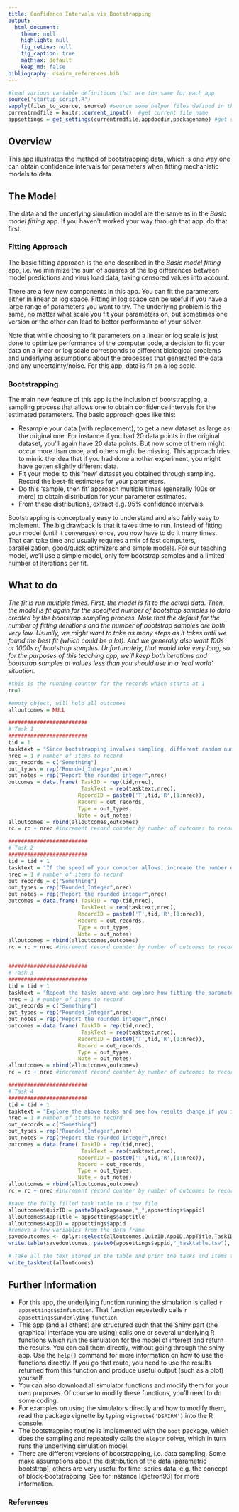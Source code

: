 ---
title: Confidence Intervals via Bootstrapping
output:
  html_document:
    theme: null
    highlight: null
    fig_retina: null
    fig_caption: true
    mathjax: default 
    keep_md: false
bibliography: dsairm_references.bib
---


```{r, include = FALSE}
#load various variable definitions that are the same for each app
source('startup_script.R')
sapply(files_to_source, source) #source some helper files defined in the files_to_source variable
currentrmdfile = knitr::current_input()  #get current file name
appsettings = get_settings(currentrmdfile,appdocdir,packagename) #get settings for current app
```



## Overview {#shinytab1}
This app illustrates the method of bootstrapping data, which is one way one can obtain confidence intervals for parameters when fitting mechanistic models to data.


## The Model {#shinytab2} 

The data and the underlying simulation model are the same as in the _Basic model fitting_ app. If you haven't worked your way through that app, do that first.

### Fitting Approach
The basic fitting approach is the one described in the _Basic model fitting_ app, i.e. we minimize the sum of squares of the log differences between model predictions and virus load data, taking censored values into account.

There are a few new components in this app. You can fit the parameters either in linear or log space. Fitting in log space can be useful if you have a large range of parameters you want to try. The underlying problem is the same, no matter what scale you fit your parameters on, but sometimes one version or the other can lead to better performance of your solver.

Note that while choosing to fit parameters on a linear or log scale is just done to optimize performance of the computer code, a decision to fit your data on a linear or log scale corresponds to different biological problems and underlying assumptions about the processes that generated the data and any uncertainty/noise. For this app, data is fit on a log scale. 

### Bootstrapping
The main new feature of this app is the inclusion of bootstrapping, a sampling process that allows one to obtain confidence intervals for the estimated parameters. The basic approach goes like this:

* Resample your data (with replacement), to get a new dataset as large as the original one. For instance if you had 20 data points in the original dataset, you'll again have 20 data points. But now some of them might occur more than once, and others might be missing. This approach tries to mimic the idea that if you had done another experiment, you might have gotten slightly different data.
* Fit your model to this 'new' dataset you obtained through sampling. Record the best-fit estimates for your parameters.
* Do this 'sample, then fit' approach multiple times (generally 100s or more) to obtain distribution for your parameter estimates.
* From these distributions, extract e.g. 95% confidence intervals.

Bootstrapping is conceptually easy to understand and also fairly easy to implement. The big drawback is that it takes time to run. Instead of fitting your model (until it converges) once, you now have to do it many times. That can take time and usually requires a mix of fast computers, parallelization, good/quick optimizers and simple models. For our teaching model, we'll use a simple model, only few bootstrap samples and a limited number of iterations per fit. 


## What to do {#shinytab3}

*The fit is run multiple times. First, the model is fit to the actual data. Then, the model is fit again for the specified number of bootstrap samples to data created by the bootstrap sampling process. Note that the default for the number of fitting iterations and the number of bootstrap samples are both very low. Usually, we might want to take as many steps as it takes until we found the best fit (which could be a lot). And we generally also want 100s or 1000s of bootstrap samples. Unfortunately, that would take very long, so for the purposes of this teaching app, we'll keep both iterations and bootstrap samples at values less than you should use in a 'real world' situation.*


```{r, echo=FALSE, eval=TRUE}

#this is the running counter for the records which starts at 1 
rc=1

#empty object, will hold all outcomes
alloutcomes = NULL

#########################
# Task 1
#########################
tid = 1
tasktext = "Since bootstrapping involves sampling, different random number seeds will lead to different results. Try by running the simulation for 2 different seeds. Note that the best fit value does not change. This could either be because we let the solver run long enough to find the best fit (not the case here), or because the underlying solver is deterministic. The latter is the case here. Some optimizers have a random component, then setting a seed for them is also important."
nrec = 1 # number of items to record
out_records = c("Something")
out_types = rep("Rounded_Integer",nrec)
out_notes = rep("Report the rounded integer",nrec)
outcomes = data.frame( TaskID = rep(tid,nrec),
                       TaskText = rep(tasktext,nrec),
                      RecordID = paste0('T',tid,'R',(1:nrec)),
                      Record = out_records, 
                      Type = out_types, 
                      Note = out_notes)
alloutcomes = rbind(alloutcomes,outcomes)
rc = rc + nrec #increment record counter by number of outcomes to record for this task 

#########################
# Task 2
#########################
tid = tid + 1
tasktext = "If the speed of your computer allows, increase the number of bootstrap samples to 10 or 50 or more. Re-run with different random number seeds. As you get more samples, the impact of the random sampling should diminish and eventually the results should be robust enough that you get essentially the same confidence intervals independent of random number seed."
nrec = 1 # number of items to record
out_records = c("Something")
out_types = rep("Rounded_Integer",nrec)
out_notes = rep("Report the rounded integer",nrec)
outcomes = data.frame( TaskID = rep(tid,nrec),
                       TaskText = rep(tasktext,nrec),
                      RecordID = paste0('T',tid,'R',(1:nrec)),
                      Record = out_records, 
                      Type = out_types, 
                      Note = out_notes)
alloutcomes = rbind(alloutcomes,outcomes)
rc = rc + nrec #increment record counter by number of outcomes to record for this task 


#########################
# Task 3
#########################
tid = tid + 1
tasktext = "Repeat the tasks above and explore how fitting the parameters in log space vs. linear space changes things. In theory, you should get the same results, since the underlying problem is the same. However, sometimes changing this scale can change the performance of the underlying solver. If we waited until the solver converged (found the best optimal solution), the result should be the same, but the time to get there might different. Here, since we only take a few iteration steps, the actual result might change."
nrec = 1 # number of items to record
out_records = c("Something")
out_types = rep("Rounded_Integer",nrec)
out_notes = rep("Report the rounded integer",nrec)
outcomes = data.frame( TaskID = rep(tid,nrec),
                       TaskText = rep(tasktext,nrec),
                      RecordID = paste0('T',tid,'R',(1:nrec)),
                      Record = out_records, 
                      Type = out_types, 
                      Note = out_notes)
alloutcomes = rbind(alloutcomes,outcomes)
rc = rc + nrec #increment record counter by number of outcomes to record for this task 

#########################
# Task 4
#########################
tid = tid + 1
tasktext = "Explore the above tasks and see how results change if you increase the number of iterations to whatever runs reasonably fast on your computer. Note that the time it takes to run the code scales with the product of the iterations and number of bootstraps, so if you set both high, things will get really slow."
nrec = 1 # number of items to record
out_records = c("Something")
out_types = rep("Rounded_Integer",nrec)
out_notes = rep("Report the rounded integer",nrec)
outcomes = data.frame( TaskID = rep(tid,nrec),
                       TaskText = rep(tasktext,nrec),
                      RecordID = paste0('T',tid,'R',(1:nrec)),
                      Record = out_records, 
                      Type = out_types, 
                      Note = out_notes)
alloutcomes = rbind(alloutcomes,outcomes)
rc = rc + nrec #increment record counter by number of outcomes to record for this task 

```



```{r echo=FALSE}
#save the fully filled task table to a tsv file
alloutcomes$QuizID = paste0(packagename,"_",appsettings$appid)
alloutcomes$AppTitle = appsettings$apptitle
alloutcomes$AppID = appsettings$appid
#remove a few variables from the data frame
savedoutcomes <- dplyr::select(alloutcomes,QuizID,AppID,AppTitle,TaskID,TaskText,RecordID,Record,Type,Note)		
write.table(savedoutcomes, paste0(appsettings$appid,"_tasktable.tsv"), append = FALSE, sep = "\t", row.names = F, col.names = TRUE)
```


```{r, echo=FALSE, results='asis'}
# Take all the text stored in the table and print the tasks and items to record
write_tasktext(alloutcomes)
```






## Further Information {#shinytab4}
* For this app, the underlying function running the simulation is called ``r appsettings$simfunction``. That function repeatedly calls ``r appsettings$underlying_function``. 
* This app (and all others) are structured such that the Shiny part (the graphical interface you are using) calls one or several underlying R functions which run the simulation for the model of interest and return the results. You can call them directly, without going through the shiny app. Use the `help()` command for more information on how to use the functions directly. If you go that route, you need to use the results returned from this function and produce useful output (such as a plot) yourself. 
* You can also download all simulator functions and modify them for your own purposes.  Of course to modify these functions, you'll need to do some coding.
* For examples on using the simulators directly and how to modify them, read the package vignette by typing `vignette('DSAIRM')` into the R console.
* The bootstrapping routine is implemented with the `boot` package, which does the sampling and repeatedly calls the `nloptr` solver, which in turn runs the underlying simulation model.
* There are different versions of bootstrapping, i.e. data sampling. Some make assumptions about the distribution of the data (parametric bootstrap), others are very useful for time-series data, e.g. the concept of block-bootstrapping. See for instance [@efron93] for more information.

### References


